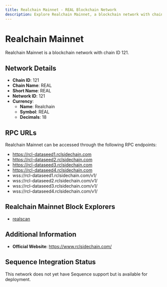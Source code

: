 ```yaml
--- 
title: Realchain Mainnet - REAL Blockchain Network
description: Explore Realchain Mainnet, a blockchain network with chain ID 121. Learn about its native currency, Realchain, and how to interact with the network.
---
```


# Realchain Mainnet

Realchain Mainnet is a blockchain network with chain ID 121.

## Network Details

- **Chain ID**: 121
- **Chain Name**: REAL
- **Short Name**: REAL
- **Network ID**: 121
- **Currency**: 
  - **Name**: Realchain
  - **Symbol**: REAL
  - **Decimals**: 18

## RPC URLs

Realchain Mainnet can be accessed through the following RPC endpoints:

- https://rcl-dataseed1.rclsidechain.com
- https://rcl-dataseed2.rclsidechain.com
- https://rcl-dataseed3.rclsidechain.com
- https://rcl-dataseed4.rclsidechain.com
- wss://rcl-dataseed1.rclsidechain.com/v1/
- wss://rcl-dataseed2.rclsidechain.com/v1/
- wss://rcl-dataseed3.rclsidechain.com/v1/
- wss://rcl-dataseed4.rclsidechain.com/v1/

## Realchain Mainnet Block Explorers

- [realscan](https://rclscan.com)

## Additional Information

- **Official Website**: https://www.rclsidechain.com/

## Sequence Integration Status

This network does not yet have Sequence support but is available for deployment.
